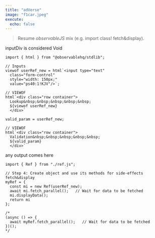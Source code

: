 ```yaml
---
title: "adVerse"
image: "f1car.jpeg"
execute:
  echo: false
---
```


> Resume *observableJS* mix (e.g. import class! fetch&display).

::: {#inputDiv}
inputDiv is considered Void
:::

```ojs
import { html } from "@observablehq/stdlib";

// Inputs
viewof userRef_new = html`<input type="text" 
  class="form-control" 
  style="width: 150px;"
  value="ps40:1!KJV"/>`;
  
// VIEWOF
html`<div class="row container">
  Lookup&nbsp;&nbsp;&nbsp;&nbsp;&nbsp;
  ${viewof userRef_new}
  </div>`  
```

```ojs
valid_param = userRef_new;

// VIEWOF
html`<div class="row container">
  Validation&nbsp;&nbsp;&nbsp;&nbsp;&nbsp;
  ${valid_param}
  </div>`  
```

::: {#outputDiv}
any output comes here
:::

```ojs
import { Ref } from "./ref.js";

// Step 4: Create object and use its methods for side-effects fetch&display
myRef = {
  const mi = new Ref(userRef_new);
  await mi.fetch_parallel();   // Wait for data to be fetched
  mi.displayData();
  return mi
};

/*
(async () => {
  await myRef.fetch_parallel();   // Wait for data to be fetched
})();
*/
```
